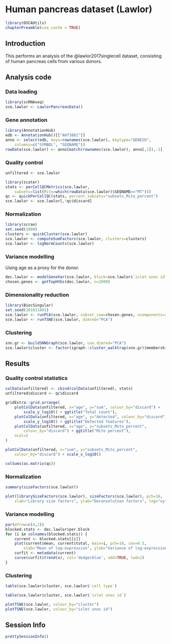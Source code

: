 # Human pancreas dataset (Lawlor)

```r
library(OSCAUtils)
chapterPreamble(use_cache = TRUE)
```

## Introduction

This performs an analysis of the @lawlor2017singlecell dataset,
consisting of human pancreas cells from various donors.

## Analysis code

### Data loading

```r
library(scRNAseq)
sce.lawlor <- LawlorPancreasData()
```

### Gene annotation

```r
library(AnnotationHub)
edb <- AnnotationHub()[["AH73881"]]
anno <- select(edb, keys=rownames(sce.lawlor), keytype="GENEID", 
    columns=c("SYMBOL", "SEQNAME"))
rowData(sce.lawlor) <- anno[match(rownames(sce.lawlor), anno[,1]),-1]
```

### Quality control

```r
unfiltered <- sce.lawlor
```

```r
library(scater)
stats <- perCellQCMetrics(sce.lawlor, 
    subsets=list(Mito=which(rowData(sce.lawlor)$SEQNAME=="MT")))
qc <- quickPerCellQC(stats, percent_subsets="subsets_Mito_percent")
sce.lawlor <- sce.lawlor[,!qc$discard]
```

### Normalization

```r
library(scran)
set.seed(1000)
clusters <- quickCluster(sce.lawlor)
sce.lawlor <- computeSumFactors(sce.lawlor, clusters=clusters)
sce.lawlor <- logNormCounts(sce.lawlor)
```

### Variance modelling

Using age as a proxy for the donor.

```r
dec.lawlor <- modelGeneVar(sce.lawlor, block=sce.lawlor$`islet unos id`)
chosen.genes <- getTopHVGs(dec.lawlor, n=2000)
```

### Dimensionality reduction

```r
library(BiocSingular)
set.seed(101011001)
sce.lawlor <- runPCA(sce.lawlor, subset_row=chosen.genes, ncomponents=25)
sce.lawlor <- runTSNE(sce.lawlor, dimred="PCA")
```

### Clustering

```r
snn.gr <- buildSNNGraph(sce.lawlor, use.dimred="PCA")
sce.lawlor$cluster <- factor(igraph::cluster_walktrap(snn.gr)$membership)
```

## Results

### Quality control statistics

```r
colData(unfiltered) <- cbind(colData(unfiltered), stats)
unfiltered$discard <- qc$discard

gridExtra::grid.arrange(
    plotColData(unfiltered, x="age", y="sum", colour_by="discard") +
        scale_y_log10() + ggtitle("Total count"),
    plotColData(unfiltered, x="age", y="detected", colour_by="discard") +
        scale_y_log10() + ggtitle("Detected features"),
    plotColData(unfiltered, x="age", y="subsets_Mito_percent",
        colour_by="discard") + ggtitle("Mito percent"),
    ncol=2
)
```

```r
plotColData(unfiltered, x="sum", y="subsets_Mito_percent",
    colour_by="discard") + scale_x_log10()
```

```r
colSums(as.matrix(qc))
```

### Normalization

```r
summary(sizeFactors(sce.lawlor))
```

```r
plot(librarySizeFactors(sce.lawlor), sizeFactors(sce.lawlor), pch=16,
    xlab="Library size factors", ylab="Deconvolution factors", log="xy")
```

### Variance modelling

```r
par(mfrow=c(4,2))
blocked.stats <- dec.lawlor$per.block
for (i in colnames(blocked.stats)) {
    current <- blocked.stats[[i]]
    plot(current$mean, current$total, main=i, pch=16, cex=0.5,
        xlab="Mean of log-expression", ylab="Variance of log-expression")
    curfit <- metadata(current)
    curve(curfit$trend(x), col='dodgerblue', add=TRUE, lwd=2)
}
```

### Clustering

```r
table(sce.lawlor$cluster, sce.lawlor$`cell type`)
```

```r
table(sce.lawlor$cluster, sce.lawlor$`islet unos id`)
```

```r
plotTSNE(sce.lawlor, colour_by="cluster")
plotTSNE(sce.lawlor, colour_by="islet unos id")
```

## Session Info {-}

```r
prettySessionInfo()
```
